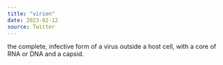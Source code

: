 ```yaml
---
title: "virion"
date: 2023-02-12
source: Twitter
---
```


the complete, infective form of a virus outside a host cell, with a core of RNA or DNA and a capsid.
